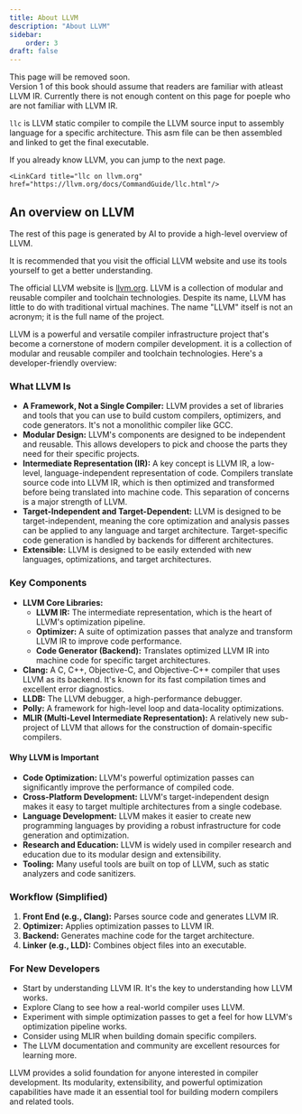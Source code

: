 ```yaml
---
title: About LLVM
description: "About LLVM"
sidebar: 
    order: 3
draft: false
---
```



<Aside title="Draft page" type="caution">
This page will be removed soon.
</Aside>

<Aside title="This page can be removed" type="danger">
Version 1 of this book should assume that readers are familiar with atleast LLVM IR.
Currently there is not enough content on this page for poeple who are not familiar with LLVM IR.
</Aside>


`llc` is LLVM static compiler to compile the LLVM source input to assembly language for a specific architecture. This asm file can be then assembled and linked to get the final executable.

If you already know LLVM, you can jump to the next page.


<CardGrid>
    <LinkCard title="Go to the next page" href="/section-1/"/>

    <LinkCard title="llc on llvm.org" href="https://llvm.org/docs/CommandGuide/llc.html"/>
</CardGrid>

## An overview on LLVM

<Aside title="About this page">
The rest of this page is generated by AI to provide a high-level overview of LLVM.

It is recommended that you visit the official LLVM website and use its tools yourself to get a better understanding.
</Aside>

The official LLVM website is [llvm.org](https://llvm.org/). LLVM is a collection of modular and reusable compiler and toolchain technologies. Despite its name, LLVM has little to do with traditional virtual machines. The name "LLVM" itself is not an acronym; it is the full name of the project.

LLVM is a powerful and versatile compiler infrastructure project that's become a cornerstone of modern compiler development. it is a collection of modular and reusable compiler and toolchain technologies. Here's a developer-friendly overview:

### What LLVM Is

* **A Framework, Not a Single Compiler:** LLVM provides a set of libraries and tools that you can use to build custom compilers, optimizers, and code generators. It's not a monolithic compiler like GCC.
* **Modular Design:** LLVM's components are designed to be independent and reusable. This allows developers to pick and choose the parts they need for their specific projects.
* **Intermediate Representation (IR):** A key concept is LLVM IR, a low-level, language-independent representation of code. Compilers translate source code into LLVM IR, which is then optimized and transformed before being translated into machine code. This separation of concerns is a major strength of LLVM.
* **Target-Independent and Target-Dependent:** LLVM is designed to be target-independent, meaning the core optimization and analysis passes can be applied to any language and target architecture. Target-specific code generation is handled by backends for different architectures.
* **Extensible:** LLVM is designed to be easily extended with new languages, optimizations, and target architectures.

### Key Components

* **LLVM Core Libraries:**
    * **LLVM IR:** The intermediate representation, which is the heart of LLVM's optimization pipeline.
    * **Optimizer:** A suite of optimization passes that analyze and transform LLVM IR to improve code performance.
    * **Code Generator (Backend):** Translates optimized LLVM IR into machine code for specific target architectures.
* **Clang:** A C, C++, Objective-C, and Objective-C++ compiler that uses LLVM as its backend. It's known for its fast compilation times and excellent error diagnostics.
* **LLDB:** The LLVM debugger, a high-performance debugger.
* **Polly:** A framework for high-level loop and data-locality optimizations.
* **MLIR (Multi-Level Intermediate Representation):** A relatively new sub-project of LLVM that allows for the construction of domain-specific compilers.

#### Why LLVM is Important

* **Code Optimization:** LLVM's powerful optimization passes can significantly improve the performance of compiled code.
* **Cross-Platform Development:** LLVM's target-independent design makes it easy to target multiple architectures from a single codebase.
* **Language Development:** LLVM makes it easier to create new programming languages by providing a robust infrastructure for code generation and optimization.
* **Research and Education:** LLVM is widely used in compiler research and education due to its modular design and extensibility.
* **Tooling:** Many useful tools are built on top of LLVM, such as static analyzers and code sanitizers.

### Workflow (Simplified)

1.  **Front End (e.g., Clang):** Parses source code and generates LLVM IR.
2.  **Optimizer:** Applies optimization passes to LLVM IR.
3.  **Backend:** Generates machine code for the target architecture.
4.  **Linker (e.g., LLD):** Combines object files into an executable.

### For New Developers

* Start by understanding LLVM IR. It's the key to understanding how LLVM works.
* Explore Clang to see how a real-world compiler uses LLVM.
* Experiment with simple optimization passes to get a feel for how LLVM's optimization pipeline works.
* Consider using MLIR when building domain specific compilers.
* The LLVM documentation and community are excellent resources for learning more.

LLVM provides a solid foundation for anyone interested in compiler development. Its modularity, extensibility, and powerful optimization capabilities have made it an essential tool for building modern compilers and related tools.
